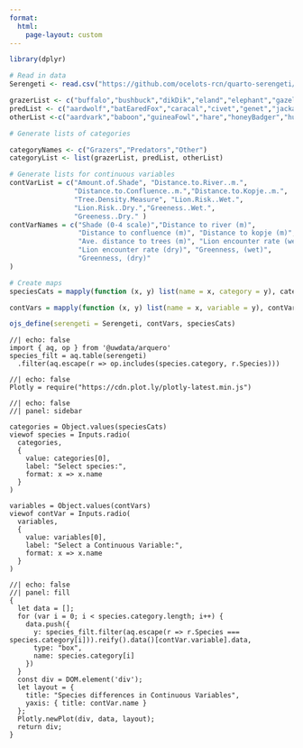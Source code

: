 ```yaml
---
format: 
  html:
    page-layout: custom
---
```


<style>
body {
  margin: 10px;
}
</style>

```r
library(dplyr)

# Read in data 
Serengeti <- read.csv("https://github.com/ocelots-rcn/quarto-serengeti/raw/4b0d01466d8361cdf70d9390c03d04754ca09a07/S1-11_filtered.csv")

grazerList <- c("buffalo","bushbuck","dikDik","eland","elephant","gazelleGrants", "gazelleThomsons","giraffe","hartebeest","hippopotamus","impala", "reedbuck", "rhinoceros", "topi", "warthog", "wildebeest","zebra")
predList <- c("aardwolf","batEaredFox","caracal","civet","genet","jackal","hyenaSpotted","hyenaStriped","wildcat","serval","cheetah","leopard","lionMale","lionFemale")
otherList <-c("aardvark","baboon","guineaFowl","hare","honeyBadger","human","koriBustard","mongoose","ostrich","otherBird","porcupine","reptiles","rodents","secretaryBird")

# Generate lists of categories

categoryNames <- c("Grazers","Predators","Other")
categoryList <- list(grazerList, predList, otherList)

# Generate lists for continuous variables
contVarList = c("Amount.of.Shade", "Distance.to.River..m.",
                "Distance.to.Confluence..m.","Distance.to.Kopje..m.",
                "Tree.Density.Measure", "Lion.Risk..Wet.",
                "Lion.Risk..Dry.","Greeness..Wet.",
                "Greeness..Dry." )
contVarNames = c("Shade (0-4 scale)","Distance to river (m)",
                 "Distance to confluence (m)", "Distance to kopje (m)",
                 "Ave. distance to trees (m)", "Lion encounter rate (wet)",
                 "Lion encounter rate (dry)", "Greenness, (wet)",
                 "Greenness, (dry)"
)

# Create maps
speciesCats = mapply(function (x, y) list(name = x, category = y), categoryNames, categoryList, SIMPLIFY = F)

contVars = mapply(function (x, y) list(name = x, variable = y), contVarNames, contVarList, SIMPLIFY = F)

ojs_define(serengeti = Serengeti, contVars, speciesCats)
```

```ojs
//| echo: false
import { aq, op } from '@uwdata/arquero'
species_filt = aq.table(serengeti)
  .filter(aq.escape(r => op.includes(species.category, r.Species)))
```

```ojs
//| echo: false
Plotly = require("https://cdn.plot.ly/plotly-latest.min.js")
```

```ojs
//| echo: false
//| panel: sidebar

categories = Object.values(speciesCats)
viewof species = Inputs.radio(
  categories,
  {
    value: categories[0],
    label: "Select species:",
    format: x => x.name
  }
)

variables = Object.values(contVars)
viewof contVar = Inputs.radio(
  variables,
  {
    value: variables[0], 
    label: "Select a Continuous Variable:",
    format: x => x.name
  }
)
```

```ojs
//| echo: false
//| panel: fill
{
  let data = [];
  for (var i = 0; i < species.category.length; i++) {
    data.push({
      y: species_filt.filter(aq.escape(r => r.Species === species.category[i])).reify().data()[contVar.variable].data,
      type: "box",
      name: species.category[i]
    })
  }
  const div = DOM.element('div');
  let layout = {
    title: "Species differences in Continuous Variables",
    yaxis: { title: contVar.name }
  };
  Plotly.newPlot(div, data, layout);
  return div;
}
```